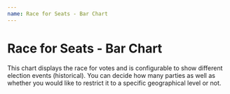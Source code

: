```yaml
---
name: Race for Seats - Bar Chart
---
```



# Race for Seats - Bar Chart

This chart displays the race for votes and is configurable to show different election events (historical). You can decide how many parties as well as whether you would like to restrict it to a specific geographical level or not.

<Playground>
    <BarChart width="600" height="220"/>
    <BarChartEmbed />
</Playground>
